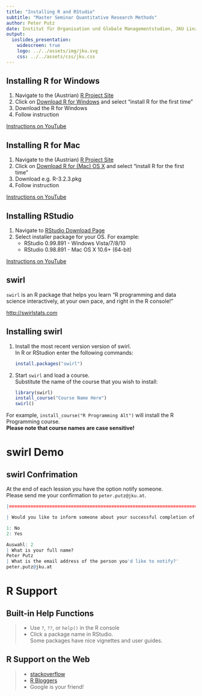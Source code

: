 ```yaml
---
title: "Installing R and RStudio"
subtitle: "Master Seminar Quantitative Research Methods"
author: Peter Putz
date: Institut für Organisation und Globale Managementstudien, JKU Linz
output: 
  ioslides_presentation:
    widescreen: true
    logo: ../../assets/img/jku.svg
    css: ../../assets/css/jku.css
---
```


## Installing R for Windows

1. Navigate to the (Austrian) [R Project Site](http://cran.at.r-project.org)
2. Click on [Download R for Windows](http://cran.at.r-project.org/bin/windows/) and select "install R for the first time"
3. Download the R for Windows
4. Follow instruction


[Instructions on YouTube](https://youtu.be/hxj0UG4boGU)


## Installing R for Mac

1. Navigate to the (Austrian) [R Project Site](http://cran.at.r-project.org)
2. Click on [Download R for (Mac) OS X](http://cran.at.r-project.org/bin/macosx/) and select "install R for the first time"
3. Download e.g. R-3.2.3.pkg
4. Follow instruction

[Instructions on YouTube](https://youtu.be/_oRuJKIkPEM)



## Installing RStudio

1. Navigate to [RStudio Download Page](http://www.rstudio.com/products/rstudio/download/)
2. Select installer package for your OS. For example:
    - RStudio 0.99.891 - Windows Vista/7/8/10
    - RStudio 0.98.891 - Mac OS X 10.6+ (64-bit)

[Instructions on YouTube](https://youtu.be/bM7Sfz-LADM)



## swirl

`swirl` is an R package that helps you learn "R programming and data science interactively, at your own pace, and right in the R console!"

[http://swirlstats.com](http://swirlstats.com)


## Installing swirl

1) Install the most recent version version of swirl.   
    In R or RStudion enter the following commands:

    ```r
    install.packages("swirl")
    ```
    
2) Start `swirl` and load a course.  
    Substitute the name of the course that you wish to install:

    ```r
    library(swirl)
    install_course("Course Name Here")
    swirl()
    ```

For example, `install_course("R Programming Alt")` will install the R Programming course.  
**Please note that course names are case sensitive!**


# swirl Demo


## swirl Confrimation

At the end of each lession you have the option notify someone.  
Please send me your confirmation to `peter.putz@jku.at`.

```r
|============================================================================| 100%

| Would you like to inform someone about your successful completion of this lesson?

1: No
2: Yes

Auswahl: 2
| What is your full name?
Peter Putz
| What is the email address of the person you'd like to notify?'
peter.putz@jku.at
```

    
# R Support

## Built-in Help Functions

>- Use `?`, `??`, or `help()` in the R console
>- Click a package name in RStudio.  
    Some packages have nice vignettes and user guides.


## R Support on the Web

>- [stackoverflow](http://stackoverflow.com/tags/r/info)
>- [R Bloggers](http://www.r-bloggers.com)
>- Google is your friend!


